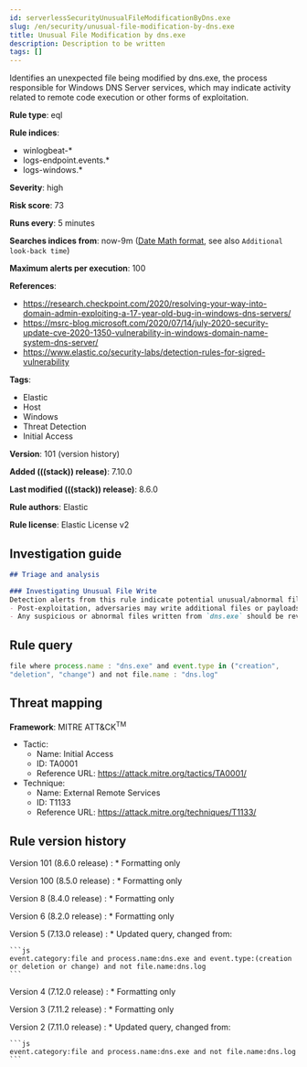 ```yaml
---
id: serverlessSecurityUnusualFileModificationByDns.exe
slug: /en/security/unusual-file-modification-by-dns.exe
title: Unusual File Modification by dns.exe
description: Description to be written
tags: []
---
```


<div id="unusual-file-modification-by-dns.exe"></div>

Identifies an unexpected file being modified by dns.exe, the process responsible for Windows DNS Server services, which may indicate activity related to remote code execution or other forms of exploitation.

**Rule type**: eql

**Rule indices**:

* winlogbeat-*
* logs-endpoint.events.*
* logs-windows.*

**Severity**: high

**Risk score**: 73

**Runs every**: 5 minutes

**Searches indices from**: now-9m ([Date Math format](((ref))/common-options.html#date-math), see also <DocLink id="serverlessSecurityRulesUiCreate" section="set-the-rules-schedule">`Additional look-back time`</DocLink>)

**Maximum alerts per execution**: 100

**References**:

* https://research.checkpoint.com/2020/resolving-your-way-into-domain-admin-exploiting-a-17-year-old-bug-in-windows-dns-servers/
* https://msrc-blog.microsoft.com/2020/07/14/july-2020-security-update-cve-2020-1350-vulnerability-in-windows-domain-name-system-dns-server/
* https://www.elastic.co/security-labs/detection-rules-for-sigred-vulnerability

**Tags**:

* Elastic
* Host
* Windows
* Threat Detection
* Initial Access

**Version**: 101 (<DocLink id="serverlessSecurityUnusualFileModificationByDns.exe" section="rule-version-history">version history</DocLink>)

**Added (((stack)) release)**: 7.10.0

**Last modified (((stack)) release)**: 8.6.0

**Rule authors**: Elastic

**Rule license**: Elastic License v2

## Investigation guide

```markdown
## Triage and analysis

### Investigating Unusual File Write
Detection alerts from this rule indicate potential unusual/abnormal file writes from the DNS Server service process (`dns.exe`) after exploitation from CVE-2020-1350 (SigRed) has occurred. Here are some possible avenues of investigation:
- Post-exploitation, adversaries may write additional files or payloads to the system as additional discovery/exploitation/persistence mechanisms.
- Any suspicious or abnormal files written from `dns.exe` should be reviewed and investigated with care.
```

## Rule query

```js
file where process.name : "dns.exe" and event.type in ("creation",
"deletion", "change") and not file.name : "dns.log"
```

## Threat mapping

**Framework**: MITRE ATT&CK<sup>TM</sup>

* Tactic:
    * Name: Initial Access
    * ID: TA0001
    * Reference URL: https://attack.mitre.org/tactics/TA0001/
* Technique:
    * Name: External Remote Services
    * ID: T1133
    * Reference URL: https://attack.mitre.org/techniques/T1133/

<div id="unusual-file-modification-by-dns.exe-history"></div>

## Rule version history

Version 101 (8.6.0 release) 
    : * Formatting only

Version 100 (8.5.0 release) 
    : * Formatting only

Version 8 (8.4.0 release) 
    : * Formatting only

Version 6 (8.2.0 release) 
    : * Formatting only

Version 5 (7.13.0 release) 
    : * Updated query, changed from:

    ```js
    event.category:file and process.name:dns.exe and event.type:(creation
    or deletion or change) and not file.name:dns.log
    ```

Version 4 (7.12.0 release) 
    : * Formatting only

Version 3 (7.11.2 release) 
    : * Formatting only

Version 2 (7.11.0 release) 
    : * Updated query, changed from:

    ```js
    event.category:file and process.name:dns.exe and not file.name:dns.log
    ```

